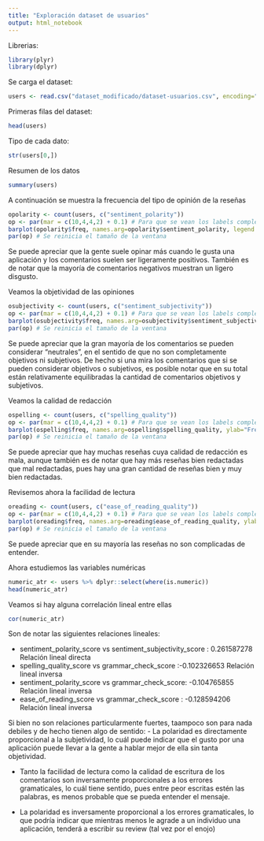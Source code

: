 ```yaml
---
title: "Exploración dataset de usuarios"
output: html_notebook
---
```

Librerias:

```r
library(plyr)
library(dplyr)
```

Se carga el dataset:
```r
users <- read.csv("dataset_modificado/dataset-usuarios.csv", encoding="UTF-8")
```

Primeras filas del dataset:
```r
head(users)
```

Tipo de cada dato:
```r
str(users[0,])
```

Resumen de los datos
```r
summary(users)
```

A continuación se muestra la frecuencia del tipo de opinión de la reseñas
```r
opolarity <- count(users, c("sentiment_polarity")) 
op <- par(mar = c(10,4,4,2) + 0.1) # Para que se vean los labels completos
barplot(opolarity$freq, names.arg=opolarity$sentiment_polarity, legend.text = "Frecuencia",las=2, main="Tipo de comentarios")
par(op) # Se reinicia el tamaño de la ventana
```
Se puede apreciar que la gente suele opinar más cuando le gusta una aplicación y los comentarios suelen ser ligeramente positivos. También es de notar que la mayoría de comentarios negativos muestran un ligero disgusto.

Veamos la objetividad de las opiniones
```r
osubjectivity <- count(users, c("sentiment_subjectivity")) 
op <- par(mar = c(10,4,4,2) + 0.1) # Para que se vean los labels completos
barplot(osubjectivity$freq, names.arg=osubjectivity$sentiment_subjectivity, legend.text = "Frecuencia",las=2, main="Objetividad de los comentarios")
par(op) # Se reinicia el tamaño de la ventana
```
Se puede apreciar que la gran mayoría de los comentarios se pueden considerar "neutrales", en el sentido de que no son completamente objetivos ni subjetivos. De hecho si una mira los comentarios que si se pueden considerar objetivos o subjetivos, es posible notar que en su total están relativamente equilibradas la cantidad de comentarios objetivos y subjetivos.

Veamos la calidad de redacción
```r
ospelling <- count(users, c("spelling_quality")) 
op <- par(mar = c(10,4,4,2) + 0.1) # Para que se vean los labels completos
barplot(ospelling$freq, names.arg=ospelling$spelling_quality, ylab="Frecuencia", las=2, main="Calidad de redacción")
par(op) # Se reinicia el tamaño de la ventana
```
Se puede apreciar que hay muchas reseñas cuya calidad de redacción es mala, aunque también es de notar que hay más reseñas bien redactadas que mal redactadas, pues hay una gran cantidad de reseñas bien y muy bien redactadas.

Revisemos ahora la facilidad de lectura
```r
oreading <- count(users, c("ease_of_reading_quality")) 
op <- par(mar = c(10,4,4,2) + 0.1) # Para que se vean los labels completos
barplot(oreading$freq, names.arg=oreading$ease_of_reading_quality, ylab="Frecuencia", las=2, main="Facilidad de lectura")
par(op) # Se reinicia el tamaño de la ventana
```
Se puede apreciar que en su mayoría las reseñas no son complicadas de entender.


Ahora estudiemos las variables numéricas

```r
numeric_atr <- users %>% dplyr::select(where(is.numeric))
head(numeric_atr)
```
Veamos si hay alguna correlación lineal entre ellas
```r
cor(numeric_atr)
```
Son de notar las siguientes relaciones lineales:

  - sentiment_polarity_score vs sentiment_subjectivity_score : 0.261587278 Relación lineal directa
  - spelling_quality_score vs grammar_check_score :-0.102326653 Relación lineal inversa
  - sentiment_polarity_score vs grammar_check_score: -0.104765855 Relación lineal inversa
  - ease_of_reading_score vs grammar_check_score : -0.128594206 Relación lineal inversa
  
Si bien no son relaciones particularmente fuertes, taampoco son para nada debiles y de hecho tienen algo de sentido:
  - La polaridad es directamente proporcional a la subjetividad, lo cuál puede indicar que el gusto por una aplicación puede 
    llevar a la gente a hablar mejor de ella sin tanta objetividad.
    
  - Tanto la facilidad de lectura como la calidad de escritura de los comentarios son inversamente proporcionales a los          errores gramaticales, lo cuál tiene sentido, pues entre peor escritas estén las palabras, es menos probable que se pueda     entender el mensaje.
  
  - La polaridad es inversamente proporcional a los errores gramaticales, lo que podría indicar que mientras menos le agrade     a un individuo una aplicación, tenderá a escribir su review (tal vez por el enojo)
  
